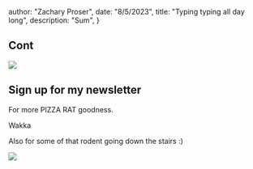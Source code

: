 



  author: "Zachary Proser",
  date: "8/5/2023",
  title: "Typing typing all day long",
  description: "Sum", 
 }

  
 ## Cont


<Image src={michaelScott} />

## Sign up for my newsletter

For more PIZZA RAT goodness.

Wakka

Also for some of that rodent going down the stairs :) 

<Newsletter /> 





<Image src={pizzaRatDraggingASliceDow} />
  
